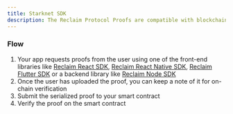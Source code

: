 ```yaml
---
title: Starknet SDK
description: The Reclaim Protocol Proofs are compatible with blockchain applications.
---
```


### Flow

1. Your app requests proofs from the user using one of the front-end libraries like [Reclaim React SDK](/js/frontend-example), [Reclaim React Native SDK](/react-native), [Reclaim Flutter SDK](/flutter) or a backend library like [Reclaim Node SDK](/js/backend-example)
2. Once the user has uploaded the proof, you can keep a note of it for on-chain verification
3. Submit the serialized proof to your smart contract
4. Verify the proof on the smart contract
